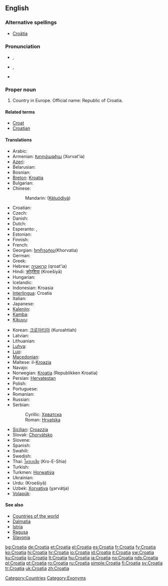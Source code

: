 ==English==
{{wikipedia}}

===Alternative spellings===
* [[Croätia]]

===Pronunciation===
* {{a|UK}} {{IPA|/ˌkɹəʊˈeɪ.ʃə/}}, {{SAMPA|/"kr@U%eI.S@/}}
* {{a|US}} {{IPA|/ˌkɹoʊˈeɪ.ʃə/}}, {{SAMPA|/"kr@U%eI.S@/}}
* {{audio|en-us-Croatia.ogg|Audio (US)}}

===Proper noun===
{{en-proper noun}}

# Country in Europe. Official name: Republic of Croatia.

====Related terms====
* [[Croat]]
* [[Croatian]]

====Translations====
{{trans-top|Country in Europe}}
* Arabic: {{t-|ar|كرواتيا|tr=Kurwātiyā}}
* Armenian: [[Խորվաթիա]] (Xorvat'ia)
* [[Azeri]]: {{t-|az|Xorvatiya|xs=Azeri}}
* Belarusian: {{t|be|Харватыя|f|tr=Xarvátyja|xs=Belarusian}}
* Bosnian: {{t-|bs|Hrvatska|f}}
* [[Breton]]: [[Kroatia]]
* Bulgarian: {{t+|bg|Хърватска|f|tr=Hărvatska}}
* Chinese:
*: Mandarin: {{zh-ts|剋羅地亞|克罗地亚}} ([[Kèluódìyà]])
* Croatian: {{t+|hr|Hrvatska|f|alt=Hr̀vātskā}}
* Czech: {{t+|cs|Chorvatsko|n}}
* Danish: {{t-|da|Kroatien}}
* Dutch: {{t+|nl|Kroatië}}
* Esperanto: {{t-|eo|Kroatio|xs=Esperanto}}, {{t-|eo|Kroatujo|xs=Esperanto}}
* Estonian: {{t-|et|Horvaatia}}
* Finnish: {{t+|fi|Kroatia}}
* French: {{t+|fr|Croatie}}
* Georgian: [[ხორვატია]](Khorvatia)
* German: {{t+|de|Kroatien}}
* Greek: {{t+|el|Κροατία|f|tr=Kroatía}}
* Hebrew: [[קרואטיה]] (qroat'ia)
* Hindi: [[क्रोएशिया]] (Kroešiyā)
* Hungarian: {{t+|hu|Horvátország}}
* Icelandic: {{t+|is|Króatía|f}}
* Indonesian: Kroasia
* [[Interlingua]]: Croatia
* Italian: {{t+|it|Croazia}}
* Japanese: {{t+|ja|クロアチア|tr=Kuroachia}}
* [[Kalenjin]]: {{tø|kln|Korasia}}
* [[Kamba]]: {{tø|kam|Korasia}}
* [[Kikuyu]]: {{tø|ki|Korasia}}
{{trans-mid}}
* Korean: [[크로아티아]] (Kuroahtiah)
* Latvian: {{t+|lv|Horvātija|xs=Latvian}}
* Lithuanian: {{t+|lt|Kroatija|xs=Lithuanian}}
* [[Luhya]]: {{tø|luy|Korasia}}
* [[Luo]]: {{tø|luo|Korasia}}
* [[Macedonian]]: {{t+|mk|Хрватска|f|tr=H'rvatska}}
* Maltese: il-[[Kroazja]]
* Navajo: {{tø|nv|Kwóóʼad Bikéyah}}
* Norwegian: [[Kroatia]] (Republikken Kroatia)
* Persian: [[Hervatestan]]
* Polish: {{t+|pl|Chorwacja}}
* Portuguese: {{t+|pt|Croácia}}
* Romanian: {{t+|ro|Croaţia|f}}
* Russian: {{t+|ru|Хорватия|f|tr=Xorvátija}}
* Serbian:
*: Cyrillic: [[Хрватска#Serbian|Хрватска]] {{f}}
*: Roman: [[Hrvatska#Serbian|Hrvatska]] {{f}}
* [[Sicilian]]: [[Croazzia]] {{f}}
* Slovak: [[Chorvátsko]]
* Slovene: {{t+|sl|Hrvaška|f}}
* Spanish: {{t+|es|Croacia}}
* Swahili: {{t+|sw|Korasia|xs=Swahili}}
* Swedish: {{t+|sv|Kroatien}}
* Thai: [[โครเอเชีย]] (Kro-E-Shia)
* Turkish: {{t+|tr|Hırvatistan}}
* Turkmen: [[Horwatiýa]]
* Ukrainian: {{t|uk|Хорватія|f|tr=Xorvátija|xs=Ukrainian}}
* Urdu: {{ur-Arab|[[کرویشیا]]}} (Kroešiyā)
* Uzbek: [[Xorvatiya]] (χərvátja)
* [[Volapük]]: {{t+|vo|Kroasän|xs=Volapük}}
{{trans-bottom}}

====See also====
* [[Appendix:Countries of the world|Countries of the world]]
* [[Dalmatia]]
* [[Istria]]
* [[Ragusa]]
* [[Slavonia]]

[[Category:Countries]]
[[Category:Exonyms]]

[[bg:Croatia]]
[[de:Croatia]]
[[et:Croatia]]
[[el:Croatia]]
[[es:Croatia]]
[[fr:Croatia]]
[[fy:Croatia]]
[[ko:Croatia]]
[[hi:Croatia]]
[[hr:Croatia]]
[[io:Croatia]]
[[id:Croatia]]
[[it:Croatia]]
[[sw:Croatia]]
[[ku:Croatia]]
[[lo:Croatia]]
[[lt:Croatia]]
[[hu:Croatia]]
[[ja:Croatia]]
[[no:Croatia]]
[[nds:Croatia]]
[[pl:Croatia]]
[[pt:Croatia]]
[[ro:Croatia]]
[[ru:Croatia]]
[[simple:Croatia]]
[[fi:Croatia]]
[[sv:Croatia]]
[[tr:Croatia]]
[[uk:Croatia]]
[[zh:Croatia]]